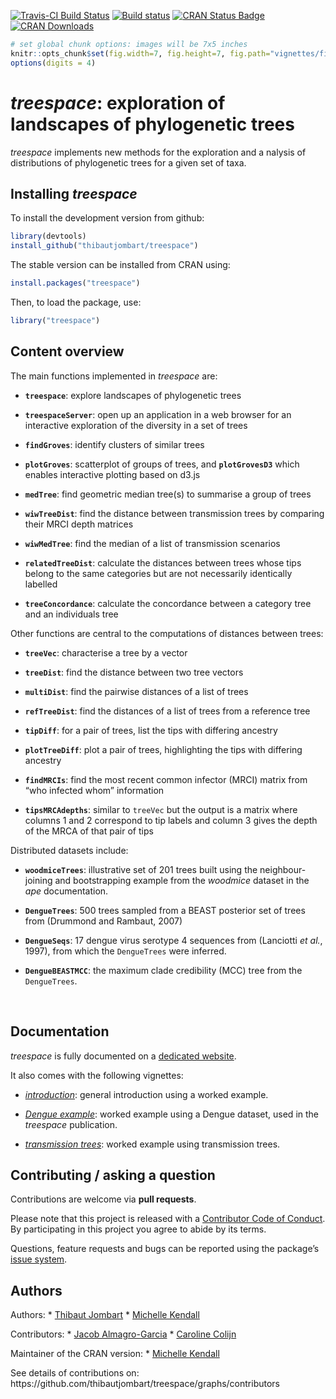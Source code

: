 [![Travis-CI Build Status](https://travis-ci.org/thibautjombart/treespace.png?branch=master)](https://travis-ci.org/thibautjombart/treespace)
[![Build status](https://ci.appveyor.com/api/projects/status/klr8khh1ieb26rh4/branch/master?svg=true)](https://ci.appveyor.com/project/thibautjombart/treespace/branch/master)
[![CRAN Status Badge](http://www.r-pkg.org/badges/version/treespace)](https://cran.r-project.org/package=treespace)
[![CRAN Downloads](https://cranlogs.r-pkg.org/badges/treespace)](https://cran.r-project.org/package=treespace)


```r
# set global chunk options: images will be 7x5 inches
knitr::opts_chunk$set(fig.width=7, fig.height=7, fig.path="vignettes/figs/", cache=FALSE)
options(digits = 4)
```

*treespace*: exploration of landscapes of phylogenetic trees
============================================================

*treespace* implements new methods for the exploration and a nalysis of
distributions of phylogenetic trees for a given set of taxa.


Installing *treespace*
-------------
To install the development version from github:
```r
library(devtools)
install_github("thibautjombart/treespace")
```

The stable version can be installed from CRAN using:
```r
install.packages("treespace")
```

Then, to load the package, use:
```r
library("treespace")
```


Content overview
----------------

The main functions implemented in *treespace* are:

* __`treespace`__: explore landscapes of phylogenetic trees

* __`treespaceServer`__: open up an application in a web browser for an
  interactive exploration of the diversity in a set of trees

* __`findGroves`__: identify clusters of similar trees

* __`plotGroves`__: scatterplot of groups of trees, and __`plotGrovesD3`__ which
  enables interactive plotting based on d3.js

* __`medTree`__: find geometric median tree(s) to summarise a group of trees

* __`wiwTreeDist`__: find the distance between transmission trees by comparing their MRCI depth matrices

* __`wiwMedTree`__: find the median of a list of transmission scenarios

* __`relatedTreeDist`__: calculate the distances between trees whose tips belong to the same categories but are not necessarily identically labelled

* __`treeConcordance`__: calculate the concordance between a category tree and an individuals tree


Other functions are central to the computations of distances between trees:

* __`treeVec`__: characterise a tree by a vector

* __`treeDist`__: find the distance between two tree vectors

* __`multiDist`__: find the pairwise distances of a list of trees

* __`refTreeDist`__: find the distances of a list of trees from a reference tree

* __`tipDiff`__: for a pair of trees, list the tips with differing ancestry

* __`plotTreeDiff`__: plot a pair of trees, highlighting the tips with differing
  ancestry

* __`findMRCIs`__: find the most recent common infector (MRCI) matrix from "who infected whom" information

* __`tipsMRCAdepths`__: similar to `treeVec` but the output is a matrix where columns 1 and 2 correspond to tip labels and column 3 gives the depth of the MRCA of that pair of tips


Distributed datasets include:

* __`woodmiceTrees`__: illustrative set of 201 trees built using the
  neighbour-joining and bootstrapping example from the *woodmice* dataset in the
  *ape* documentation.

* __`DengueTrees`__: 500 trees sampled from a BEAST posterior set of trees from
  (Drummond and Rambaut, 2007)

* __`DengueSeqs`__: 17 dengue virus serotype 4 sequences from (Lanciotti *et
  al.*, 1997), from which the `DengueTrees` were inferred.

* __`DengueBEASTMCC`__: the maximum clade credibility (MCC) tree from the
  `DengueTrees`.




<br>

Documentation
-------------

*treespace* is fully documented on a [dedicated
 website](https://thibautjombart.github.io/treespace/). 

It also comes with the following vignettes:

-
  [*introduction*](https://thibautjombart.github.io/treespace/articles/introduction.html):
  general introduction using a worked example.

- [*Dengue
  example*](https://thibautjombart.github.io/treespace/articles/DengueVignette.html):
  worked example using a Dengue dataset, used in the *treespace* publication.

- [*transmission
  trees*](https://thibautjombart.github.io/treespace/articles/TransmissionTreesVignette.html):
  worked example using transmission trees.




Contributing / asking a question
--------------------------------
Contributions are welcome via **pull requests**.

Please note that this project is released with a [Contributor Code of
Conduct](CONDUCT.md). By participating in this project you agree to abide by its
terms.

Questions, feature requests and bugs can be reported using the package's [issue
system](https://github.com/thibautjombart/treespace/issues).




Authors
-------
Authors:
* [Thibaut Jombart](https://sites.google.com/site/thibautjombart/)
* [Michelle Kendall](http://www.imperial.ac.uk/people/m.kendall)

Contributors:
* [Jacob Almagro-Garcia](http://www.well.ox.ac.uk/jacob-almagro-garcia)
* [Caroline Colijn](http://www.imperial.ac.uk/people/c.colijn)

Maintainer of the CRAN version:
* [Michelle Kendall](http://www.imperial.ac.uk/people/m.kendall)



See details of contributions on: <br>
https://github.com/thibautjombart/treespace/graphs/contributors

